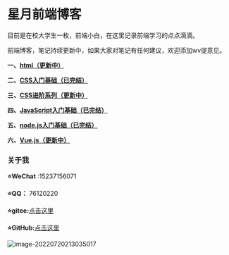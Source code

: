 
# 星月前端博客

目前是在校大学生一枚，前端小白，在这里记录前端学习的点点滴滴。

前端博客，笔记持续更新中，如果大家对笔记有任何建议，欢迎添加wv提意见。


**一、[html（更新中）](css/1)**

**二、[CSS入门基础（已完结）](css/1)**

**三、[CSS进阶系列（更新中）](css/1)**

**四、[JavaScript入门基础（已完结）](javascript/javascript-basic/1)**

**五、[node.js入门基础（已完结）](node/1)**

**六、[Vue.js（更新中）](vue/1)**



### 关于我

**⭐WeChat** :15237156071

**⭐QQ：** 76120220

**⭐gitee:**[点击这里](https://gitee.com/xingyueqianduan/projects)

**⭐GitHub:**[点击这里](https://github.com/858399075/xingyuejs)

![image-20220720213035017](https://img-blog.csdnimg.cn/8c50a9a6f5844e5488d6b2ca3b93439e.png)


